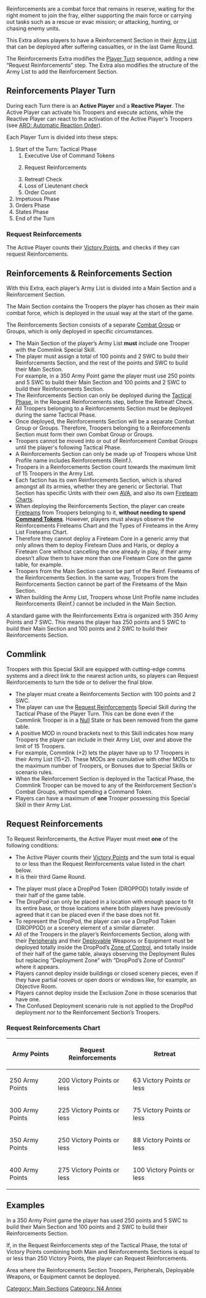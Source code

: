 {{section-main-sections}}


{{n4annex}}
{{n4}}
Reinforcements are a combat force that remains in reserve, waiting for the right moment to join the fray, either supporting the main force or carrying out tasks such as a rescue or evac mission; or attacking, hunting, or chasing enemy units.

This Extra allows players to have a Reinforcement Section in their [[Army List]] that can be deployed after suffering casualties, or in the last Game Round. 

The Reinforcements Extra modifies the [[Player Turn]] sequence, adding a new “Request Reinforcements” step. The Extra also modifies the structure of the Army List to add the Reinforcement Section. 

== Reinforcements Player Turn ==
During each Turn there is an '''Active Player''' and a '''Reactive Player'''. The Active Player can activate his Troopers and execute actions, while the Reactive Player can react to the activation of the Active Player's Troopers (see [[Orders_and_the_Order_Pool#ARO:_Automatic_Reaction_Order|ARO: Automatic Reaction Order]]).

Each Player Turn is divided into these steps:

# Start of the Turn: Tactical Phase
## Executive Use of Command Tokens
## {{erratahighlight}}Request Reinforcements{{erratahighlight-end}}
## Retreat! Check
## Loss of Lieutenant check
## Order Count
# Impetuous Phase
# Orders Phase
# States Phase
# End of the Turn 

=== Request Reinforcements ===
The Active Player counts their [[Victory Points]], and checks if they can request Reinforcements.


== Reinforcements & Reinforcements Section ==
With this Extra, each player’s Army List is divided into a Main Section and a Reinforcement Section. 

The Main Section contains the Troopers the player has chosen as their main combat force, which is deployed in the usual way at the start of the game. 

The Reinforcements Section consists of a separate [[Combat Group]] or Groups, which is only deployed in specific circumstances. 

* The Main Section of the player’s Army List '''must''' include one Trooper with the Commlink Special Skill.
* The player must assign a total of 100 points and 2 SWC to build their Reinforcements Section, and the rest of the points and SWC to build their Main Section. <br>For example, in a 350 Army Point game the player must use 250 points and 5 SWC to build their Main Section and 100 points and 2 SWC to build their Reinforcements Section.
* The Reinforcements Section can only be deployed during the [[Tactical Phase]], in the Request Reinforcements step, before the Retreat! Check.
* All Troopers belonging to a Reinforcements Section must be deployed during the same Tactical Phase.
* Once deployed, the Reinforcements Section will be a separate Combat Group or Groups. Therefore, Troopers belonging to a Reinforcements Section must form their own Combat Group or Groups. 
* Troopers cannot be moved into or out of Reinforcement Combat Groups until the player's following Tactical Phase. 
* A Reinforcements Section can only be made up of Troopers whose Unit Profile name includes Reinforcements (Reinf.).
* Troopers in a Reinforcements Section count towards the maximum limit of 15 Troopers in the Army List.
* Each faction has its own Reinforcements Section, which is shared amongst all its armies, whether they are generic or Sectorial. That Section has specific Units with their own [[AVA]], and also its own [[Fireteam Chart]]s. 
* When deploying the Reinforcements Section, the player can create [[Fireteams]] from Troopers belonging to it, '''without needing to spend [[Command Tokens]]'''. However, players must always observe the Reinforcements Fireteams Chart and the Types of Fireteams in the Army List Fireteams Chart.
* Therefore they cannot deploy a Fireteam Core in a generic army that only allows them to deploy Fireteam Duos and Haris, or deploy a Fireteam Core without cancelling the one already in play, if their army doesn’t allow them to have more than one Fireteam Core on the game table, for example.
* Troopers from the Main Section cannot be part of the Reinf. Fireteams of the Reinforcements Section. In the same way, Troopers from the Reinforcements Section cannot be part of the Fireteams of the Main Section. 
* When building the Army List, Troopers whose Unit Profile name includes Reinforcements (Reinf.) cannot be included in the Main Section. 


{{greybox-start | Recommended Game with Reinforcements}}
A standard game with the Reinforcements Extra is organized with 350 Army Points and 7 SWC. This means the player has 250 points and 5 SWC to build their Main Section and 100 points and 2 SWC to build their Reinforcements Section. 
{{greybox-end}}


== Commlink ==
Troopers with this Special Skill are equipped with cutting-edge comms systems and a direct link to the nearest action units, so players can Request Reinforcements to turn the tide or to deliver the final blow.

{{skillbox |black| COMMLINK | AUTOMATIC SKILL}}
{{skill-label | Obligatory}}
{{effects}}
* The player must create a Reinforcements Section with 100 points and 2 SWC. 
* The player can use the [[Request Reinforcements]] Special Skill during the Tactical Phase of the Player Turn. This can be done even if the Commlink Trooper is in a [[Null]] State or has been removed from the game table.
* A positive MOD in round brackets next to this Skill indicates how many Troopers the player can include in their Army List, over and above the limit of 15 Troopers. 
* For example, Commlink (+2) lets the player have up to 17 Troopers in their Army List (15+2). These MODs are cumulative with other MODs to the maximum number of Troopers, or Bonuses due to Special Skills or scenario rules.
* When the Reinforcement Section is deployed in the Tactical Phase, the Commlink Trooper can be moved to any of the Reinforcement Section's Combat Groups, without spending a Command Token.
* Players can have a maximum of '''one''' Trooper possessing this Special Skill in their Army List.

== Request Reinforcements ==

{{skillbox |black| REQUEST REINFORCEMENTS | }}
{{skill-label | Optional}}
{{activation}}
To Request Reinforcements, the Active Player must meet '''one''' of the following conditions:
* The Active Player counts their [[Victory Points]] and the sum total is equal to or less than the Request Reinforcements value listed in the chart below. 
* It is their third Game Round.

{{effects}}
* The player must place a DropPod Token (DROPPOD) totally inside of their half of the game table.
* The DropPod can only be placed in a location with enough space to fit its entire base, or those locations where both players have previously agreed that it can be placed even if the base does not fit.
* To represent the DropPod, the player can use a DropPod Token (DROPPOD) or a scenery element of a similar diameter. 
* All of the Troopers in the player’s Reinforcements Section, along with their [[Peripheral]]s and their [[Deployable]] Weapons or Equipment must be deployed totally inside the DropPod’s [[Zone of Control]], and totally inside of their half of the game table, always observing the Deployment Rules but replacing “Deployment Zone” with “DropPod’s Zone of Control” where it appears.
* Players cannot deploy inside buildings or closed scenery pieces, even if they have partial rooves or open doors or windows like, for example, an Objective Room.
* Players cannot deploy inside the Exclusion Zone in those scenarios that have one. 
* The Confused Deployment scenario rule is not applied to the DropPod deployment nor to the Reinforcement Section’s Troopers.


=== Request Reinforcements Chart ===

{| class="wikitable-dark"
|-
! Army Points !! Request Reinforcements !! Retreat
|-
| 250 Army Points || 200 Victory Points or less || 63 Victory Points or less
|-
| 300 Army Points || 225 Victory Points or less || 75 Victory Points or less
|-
| 350 Army Points || 250 Victory Points or less || 88 Victory Points or less
|-
| 400 Army Points || 275 Victory Points or less || 100 Victory Points or less
|}


== Examples ==

{{greybox-start | Request Reinforcements Example}}
In a 350 Army Point game the player has used 250 points and 5 SWC to build their Main Section and 100 points and 2 SWC to build their Reinforcements Section. 

If, in the Request Reinforcements step of the Tactical Phase, the total of Victory Points combining both Main and Reinforcements Sections is equal to or less than 250 Victory Points, the player can Request Reinforcements. 
{{greybox-end}}


{{greybox-start | Example of the Allowed Deployment Area}}
Area where the Reinforcements Section Troopers, Peripherals, Deployable Weapons, or Equipment cannot be deployed. 

{{image | name=eng-reinforcements-map.png | style=512border }}

{{greybox-end}}


{{n4end}}





[[Category: Main Sections]]
[[Category: N4 Annex]]